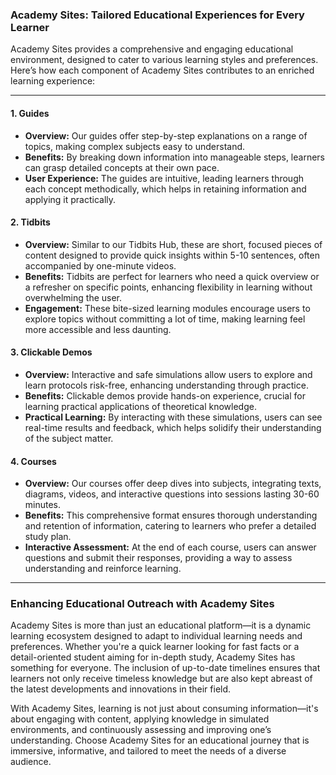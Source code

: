 ### Academy Sites: Tailored Educational Experiences for Every Learner

Academy Sites provides a comprehensive and engaging educational environment, designed to cater to various learning styles and preferences. Here’s how each component of Academy Sites contributes to an enriched learning experience:

---

#### **1. Guides**

- **Overview:** Our guides offer step-by-step explanations on a range of topics, making complex subjects easy to understand.
- **Benefits:** By breaking down information into manageable steps, learners can grasp detailed concepts at their own pace.
- **User Experience:** The guides are intuitive, leading learners through each concept methodically, which helps in retaining information and applying it practically.

#### **2. Tidbits**

- **Overview:** Similar to our Tidbits Hub, these are short, focused pieces of content designed to provide quick insights within 5-10 sentences, often accompanied by one-minute videos.
- **Benefits:** Tidbits are perfect for learners who need a quick overview or a refresher on specific points, enhancing flexibility in learning without overwhelming the user.
- **Engagement:** These bite-sized learning modules encourage users to explore topics without committing a lot of time, making learning feel more accessible and less daunting.

#### **3. Clickable Demos**

- **Overview:** Interactive and safe simulations allow users to explore and learn protocols risk-free, enhancing understanding through practice.
- **Benefits:** Clickable demos provide hands-on experience, crucial for learning practical applications of theoretical knowledge.
- **Practical Learning:** By interacting with these simulations, users can see real-time results and feedback, which helps solidify their understanding of the subject matter.

#### **4. Courses**

- **Overview:** Our courses offer deep dives into subjects, integrating texts, diagrams, videos, and interactive questions into sessions lasting 30-60 minutes.
- **Benefits:** This comprehensive format ensures thorough understanding and retention of information, catering to learners who prefer a detailed study plan.
- **Interactive Assessment:** At the end of each course, users can answer questions and submit their responses, providing a way to assess understanding and reinforce learning.

---

### Enhancing Educational Outreach with Academy Sites

Academy Sites is more than just an educational platform—it is a dynamic learning ecosystem designed to adapt to individual learning needs and preferences. Whether you're a quick learner looking for fast facts or a detail-oriented student aiming for in-depth study, Academy Sites has something for everyone. The inclusion of up-to-date timelines ensures that learners not only receive timeless knowledge but are also kept abreast of the latest developments and innovations in their field.

With Academy Sites, learning is not just about consuming information—it's about engaging with content, applying knowledge in simulated environments, and continuously assessing and improving one’s understanding. Choose Academy Sites for an educational journey that is immersive, informative, and tailored to meet the needs of a diverse audience.
